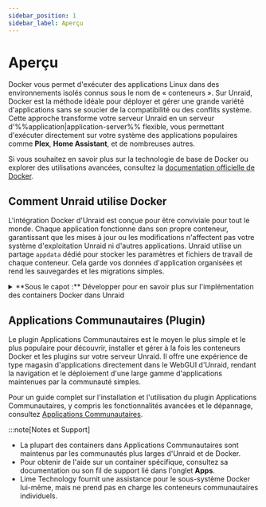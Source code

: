 ```yaml
---
sidebar_position: 1
sidebar_label: Aperçu
---
```



# Aperçu

Docker vous permet d'exécuter des applications Linux dans des environnements isolés connus sous le nom de « conteneurs ». Sur Unraid, Docker est la méthode idéale pour déployer et gérer une grande variété d'applications sans se soucier de la compatibilité ou des conflits système. Cette approche transforme votre serveur Unraid en un serveur d'%%application|application-server%% flexible, vous permettant d'exécuter directement sur votre système des applications populaires comme **Plex**, **Home Assistant**, et de nombreuses autres.

Si vous souhaitez en savoir plus sur la technologie de base de Docker ou explorer des utilisations avancées, consultez la [documentation officielle de Docker](https://docs.docker.com/).

## Comment Unraid utilise Docker

L'intégration Docker d'Unraid est conçue pour être conviviale pour tout le monde. Chaque application fonctionne dans son propre conteneur, garantissant que les mises à jour ou les modifications n'affectent pas votre système d'exploitation Unraid ni d'autres applications. Unraid utilise un partage `appdata` dédié pour stocker les paramètres et fichiers de travail de chaque conteneur. Cela garde vos données d'application organisées et rend les sauvegardes et les migrations simples.

<details>
  <summary>**Sous le capot :** Développer pour en savoir plus sur l'implémentation des containers Docker dans Unraid</summary>

  Unraid utilise Docker pour créer des environnements distincts permettant d'exécuter des applications basées sur Linux. Chaque conteneur Docker fonctionne indépendamment du système d'exploitation Unraid et des autres conteneurs, ce qui améliore à la fois la stabilité et la compatibilité.

  <h4>Détails de l'implémentation</h4>

  - **Storage:** All the data and programs for each container are stored in a single %%virtual disk image|virtual-disk-images%% file called `docker.img`. By default, this file is found in the `system` %%user share|user-share%%, which usually utilizes the %%cache pool|cache-pool%% for better speed.
  - **Système de fichiers :** Le fichier `docker.img` utilise le système de fichiers %%BTRFS|btrfs%% et est monté en interne par Unraid. Pour plus d'informations sur les systèmes de fichiers, voir [Systèmes de fichiers](../manage-storage/file-systems.mdx).
  - **Configuration :** Lorsque vous configurez un conteneur, Unraid sauvegarde votre configuration comme un modèle %%VM XML|vm-xml-templates%% sur le lecteur flash. Cela facilite la réinstallation ou la restauration des conteneurs avec vos paramètres préférés.
  - **Modèles :** De nombreux containers populaires sont fournis avec des modèles prêts à l'emploi, simplifiant ainsi la configuration initiale.
  - **Performance :** Il est conseillé de stocker `docker.img` sur le %%cache pool|cache-pool%% (si vous en disposez d'un) pour obtenir les meilleures performances.
  - **Limitations :** Unraid ne prend pas nativement en charge Docker Compose. Pour les configurations plus complexes, consultez la [documentation officielle de Docker Compose](https://docs.docker.com/compose/).

  :::tip
  La plupart des utilisateurs n'auront pas besoin d'interagir directement avec le fichier `docker.img`. Cependant, connaître son rôle peut être utile pour le dépannage ou la compréhension des messages de journal.
  :::
</details>

## Applications Communautaires (Plugin)

Le plugin Applications Communautaires est le moyen le plus simple et le plus populaire pour découvrir, installer et gérer à la fois les conteneurs Docker et les plugins sur votre serveur Unraid. Il offre une expérience de type magasin d'applications directement dans le WebGUI d'Unraid, rendant la navigation et le déploiement d'une large gamme d'applications maintenues par la communauté simples.

Pour un guide complet sur l'installation et l'utilisation du plugin Applications Communautaires, y compris les fonctionnalités avancées et le dépannage, consultez [Applications Communautaires](./community-applications.mdx).

:::note[Notes et Support]

- La plupart des containers dans Applications Communautaires sont maintenus par les communautés plus larges d'Unraid et de Docker.
- Pour obtenir de l'aide sur un container spécifique, consultez sa documentation ou son fil de support lié dans l'onglet **Apps**.
- Lime Technology fournit une assistance pour le sous-système Docker lui-même, mais ne prend pas en charge les conteneurs communautaires individuels.
